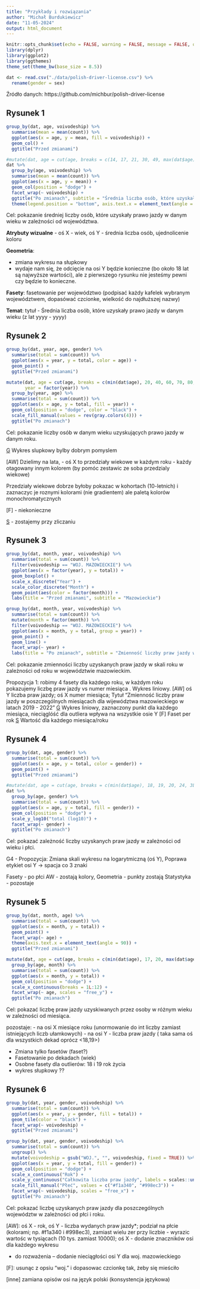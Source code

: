 ```yaml
---
title: "Przykłady i rozwiązania"
author: "Michał Burdukiewicz"
date: "11-05-2024"
output: html_document
---
```


<style>
.main-container {
max-width: 1800px;
margin-left: auto;
margin-right: auto;
}
</style>

```r
knitr::opts_chunk$set(echo = FALSE, warning = FALSE, message = FALSE, out.width = 1100)
library(dplyr)
library(ggplot2)
library(ggthemes)
theme_set(theme_bw(base_size = 8.5))
```

```r
dat <- read.csv("./data/polish-driver-license.csv") %>% 
  rename(gender = sex)
```

Źródło danych: https://github.com/michbur/polish-driver-license

## Rysunek 1

```r
group_by(dat, age, voivodeship) %>% 
  summarise(mean = mean(count)) %>% 
  ggplot(aes(x = age, y = mean, fill = voivodeship)) +
  geom_col() +
  ggtitle("Przed zmianami")

#mutate(dat, age = cut(age, breaks = c(14, 17, 21, 30, 49, max(dat$age)), include.lowest = TRUE)) %>% 
dat %>% 
  group_by(age, voivodeship) %>% 
  summarise(mean = mean(count)) %>% 
  ggplot(aes(x = age, y = mean)) +
  geom_col(position = "dodge") +
  facet_wrap(~ voivodeship) +
  ggtitle("Po zmianach", subtitle = "Średnia liczba osób, które uzyskały prawo jazdy w danym wieku (w latach 2019-2022)") +
  theme(legend.position = "bottom", axis.text.x = element_text(angle = 90))

```

Cel: pokazanie średniej liczby osób, które uzyskały prawo jazdy w danym wieku w zależności od województwa.


**Atrybuty wizualne** - oś X - wiek, oś Y - średnia liczba osób,	ujednolicenie koloru

**Geometria**:

- zmiana wykresu na słupkowy
- wydaje nam się, że odcięcie na osi Y będzie konieczne (bo około 18 lat są najwyższe wartości), ale z pierwszego rysunku nie jesteśmy pewni czy będzie to konieczne.

**Fasety**: fasetowanie per województwo (podpisać każdy kafelek wybranym województwem, dopasówać czcionke, wielkość do najdłuższej nazwy)

**Temat**: tytuł - Średnia liczba osób, które uzyskały prawo jazdy w danym wieku (z lat yyyy - yyyy)

## Rysunek 2

```r


group_by(dat, year, age, gender) %>% 
  summarise(total = sum(count)) %>% 
  ggplot(aes(x = year, y = total, color = age)) +
  geom_point() +
  ggtitle("Przed zmianami")

mutate(dat, age = cut(age, breaks = c(min(dat$age), 20, 40, 60, 70, 80, max(dat$age)), include.lowest = TRUE),
       year = factor(year)) %>% 
  group_by(year, age) %>% 
  summarise(total = sum(count)) %>% 
  ggplot(aes(x = age, y = total, fill = year)) +
  geom_col(position = "dodge", color = "black") +
  scale_fill_manual(values = rev(gray.colors(4))) +
  ggtitle("Po zmianach")
```

Cel: pokazanie liczby osób w danym wieku uzyskujących prawo jazdy w danym roku.


[G] Wykres slupkowy bylby dobrym pomyslem

[AW] Dzielimy na lata, - oś X to przedziały wiekowe w każdym roku - każdy otagowany innym kolorem (by pomóc zestawic ze soba przedzialy wiekowe)

Przedziały wiekowe dobrze byłoby pokazac w kohortach (10-letnich) i zaznaczyc je roznymi kolorami (nie gradientem) ale paletą kolorów monochromatycznych

[F] - niekonieczne

[S] - zostajemy przy zliczaniu

## Rysunek 3

```r
group_by(dat, month, year, voivodeship) %>% 
  summarise(total = sum(count)) %>% 
  filter(voivodeship == "WOJ. MAZOWIECKIE") %>% 
  ggplot(aes(x = factor(year), y = total)) +
  geom_boxplot() +
  scale_x_discrete("Year") +
  scale_color_discrete("Month") +
  geom_point(aes(color = factor(month))) +
  labs(title = "Przed zmianami", subtitle = "Mazowieckie")

group_by(dat, month, year, voivodeship) %>% 
  summarise(total = sum(count)) %>% 
  mutate(month = factor(month)) %>% 
  filter(voivodeship == "WOJ. MAZOWIECKIE") %>% 
  ggplot(aes(x = month, y = total, group = year)) +
  geom_point() +
  geom_line() + 
  facet_wrap(~ year) +
  labs(title = "Po zmianach", subtitle = "Zmienność liczby praw jazdy w poszczególnych miesiącach dla województwa mazowieckiego w latach 2019 - 2022")
```

Cel: pokazanie zmienności liczby uzyskanych praw jazdy w skali roku w zależności od roku w województwie mazowieckim.

Propozycja 1: robimy 4 fasety dla każdego roku, w każdym roku pokazujemy liczbę praw jazdy vs numer miesiąca . Wykres liniowy. 
[AW] oś Y liczba praw jazdy; oś X numer miesiąca; Tytuł "Zmienność liczby praw jazdy w poszczególnych miesiącach dla wijewództwa mazowieckiego w latach 2019 - 2022"
[G] Wykres liniowy, zaznaczony punkt dla każdego miesiąca, nieciąglóść dla outliera wpływa na wszystkie osie Y
[F] Faset per rok
[S] Wartość dla każdego miesiąca/roku



## Rysunek 4

```r
group_by(dat, age, gender) %>% 
  summarise(total = sum(count)) %>% 
  ggplot(aes(x = age, y = total, color = gender)) +
  geom_point() +
  ggtitle("Przed zmianami")

#mutate(dat, age = cut(age, breaks = c(min(dat$age), 18, 19, 20, 24, 3L:9*10 - 1, max(dat$age)), include.lowest = TRUE, right = TRUE)) %>% 
dat %>% 
  group_by(age, gender) %>% 
  summarise(total = sum(count)) %>% 
  ggplot(aes(x = age, y = total, fill = gender)) +
  geom_col(position = "dodge") +
  scale_y_log10("total (log10)") +
  facet_wrap(~ gender) + 
  ggtitle("Po zmianach")


```

Cel: pokazać zależność liczby uzyskanych praw jazdy w zależności od wieku i płci.

G4 - Propozycja: Zmiana skali wykresu na logarytmiczną (oś Y),
Poprawa etykiet osi Y -> spacja co 3 znaki

Fasety - po płci
AW - zostają kolory,
Geometria - punkty zostają
Statystyka - pozostaje

## Rysunek 5

```r
group_by(dat, month, age) %>% 
  summarise(total = sum(count)) %>% 
  ggplot(aes(x = month, y = total)) +
  geom_point() + 
  facet_wrap(~ age) +
  theme(axis.text.x = element_text(angle = 90)) +
  ggtitle("Przed zmianami")

mutate(dat, age = cut(age, breaks = c(min(dat$age), 17, 20, max(dat$age)), include.lowest = TRUE, right = TRUE)) %>% 
  group_by(age, month) %>% 
  summarise(total = sum(count)) %>% 
  ggplot(aes(x = month, y = total)) +
  geom_col(position = "dodge") +
  scale_x_continuous(breaks = 1L:12) +
  facet_wrap(~ age, scales = "free_y") + 
  ggtitle("Po zmianach")
```

Cel: pokazać liczbę praw jazdy uzyskiwanych przez osoby w różnym wieku w zależności od miesiąca.

pozostaje:
 - na osi X miesiące roku (unormowanie do int liczby zamiast istniejących liczb ułamkowych)
- na osi Y - liczba praw jazdy ( taka sama oś dla wszystkich dekad oprócz <18,19>)
	
 - Zmiana tylko fasetów (faset?)
 - Fasetowanie po dekadach (wiek)
 - Osobne fasety dla outlierów: 18 i 19 rok życia
 - wykres słupkowy ??

## Rysunek 6

```r
group_by(dat, year, gender, voivodeship) %>% 
  summarise(total = sum(count)) %>% 
  ggplot(aes(x = year, y = gender, fill = total)) +
  geom_tile(color = "black") +
  facet_wrap(~ voivodeship) +
  ggtitle("Przed zmianami")

group_by(dat, year, gender, voivodeship) %>% 
  summarise(total = sum(count)) %>% 
  ungroup() %>% 
  mutate(voivodeship = gsub("WOJ.", "", voivodeship, fixed = TRUE)) %>% 
  ggplot(aes(x = year, y = total, fill = gender)) +
  geom_col(position = "dodge") +
  scale_x_continuous("Rok") +
  scale_y_continuous("Całkowita liczba praw jazdy", labels = scales::unit_format(unit = "tyś.", scale = 1e-3, sep = " ")) +
  scale_fill_manual("Płeć", values = c("#f1a340", "#998ec3")) +
  facet_wrap(~ voivodeship, scales = "free_x") +
  ggtitle("Po zmianach")
```

Cel: pokazać liczbę uzyskanych praw jazdy dla poszczególnych województw w zależności od płci i roku.

[AW]: oś X - rok, oś Y - liczba wydanych praw jazdy*; podział na płcie (kolorami; np. #f1a340 i #998ec3), zamiast wielu zer przy liczbie - wyrazic wartośc w tysiącach (10 tys.  zamiast 10000); oś X - dodanie znaczników osi dla każdego wykresu

* do rozważenia – dodanie nieciągłości osi Y dla woj. mazowieckiego
	
[G]: Wykres słupkowy****zaczynający się od 0

[F]: usunąc z opsiu "woj." i dopasowac czcionkę tak, żeby się mieściło 

[S]: jest okay (zliczenie)

[inne] zamiana opisów osi na język polski (konsystencja językowa)
